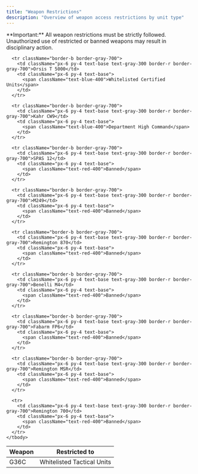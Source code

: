 ```yaml
---
title: "Weapon Restrictions"
description: "Overview of weapon access restrictions by unit type"
---
```

<Note>
  **Important:** All weapon restrictions must be strictly followed. Unauthorized use of restricted or banned weapons may result in disciplinary action.
</Note>
<div className="overflow-x-auto">
  <table className="w-full border border-gray-700">
    <thead>
      <tr className="border-b border-gray-700 bg-gray-900/50">
        <th className="px-6 py-4 text-left text-base font-semibold text-gray-200 border-r border-gray-700 w-1/2">
          Weapon
        </th>
        <th className="px-6 py-4 text-left text-base font-semibold text-gray-200 w-1/2">
          Restricted to
        </th>
      </tr>
    </thead>
    <tbody>
      <tr className="border-b border-gray-700">
        <td className="px-6 py-4 text-base text-gray-300 border-r border-gray-700">G36C</td>
        <td className="px-6 py-4 text-base">
          <span className="text-blue-400">Whitelisted Tactical Units</span>
        </td>
      </tr>
      
      <tr className="border-b border-gray-700">
        <td className="px-6 py-4 text-base text-gray-300 border-r border-gray-700">Orsis T 5000</td>
        <td className="px-6 py-4 text-base">
          <span className="text-blue-400">Whitelisted Certified Units</span>
        </td>
      </tr>
      
      <tr className="border-b border-gray-700">
        <td className="px-6 py-4 text-base text-gray-300 border-r border-gray-700">Kahr CW9</td>
        <td className="px-6 py-4 text-base">
          <span className="text-blue-400">Department High Command</span>
        </td>
      </tr>
      
      <tr className="border-b border-gray-700">
        <td className="px-6 py-4 text-base text-gray-300 border-r border-gray-700">SPAS 12</td>
        <td className="px-6 py-4 text-base">
          <span className="text-red-400">Banned</span>
        </td>
      </tr>
      
      <tr className="border-b border-gray-700">
        <td className="px-6 py-4 text-base text-gray-300 border-r border-gray-700">M249</td>
        <td className="px-6 py-4 text-base">
          <span className="text-red-400">Banned</span>
        </td>
      </tr>
      
      <tr className="border-b border-gray-700">
        <td className="px-6 py-4 text-base text-gray-300 border-r border-gray-700">Remington 870</td>
        <td className="px-6 py-4 text-base">
          <span className="text-red-400">Banned</span>
        </td>
      </tr>
      
      <tr className="border-b border-gray-700">
        <td className="px-6 py-4 text-base text-gray-300 border-r border-gray-700">Benelli M4</td>
        <td className="px-6 py-4 text-base">
          <span className="text-red-400">Banned</span>
        </td>
      </tr>
      
      <tr className="border-b border-gray-700">
        <td className="px-6 py-4 text-base text-gray-300 border-r border-gray-700">Fabarm FP6</td>
        <td className="px-6 py-4 text-base">
          <span className="text-red-400">Banned</span>
        </td>
      </tr>
      
      <tr className="border-b border-gray-700">
        <td className="px-6 py-4 text-base text-gray-300 border-r border-gray-700">Remington MSR</td>
        <td className="px-6 py-4 text-base">
          <span className="text-red-400">Banned</span>
        </td>
      </tr>
      
      <tr>
        <td className="px-6 py-4 text-base text-gray-300 border-r border-gray-700">Remington 700</td>
        <td className="px-6 py-4 text-base">
          <span className="text-red-400">Banned</span>
        </td>
      </tr>
    </tbody>
  </table>
</div>
